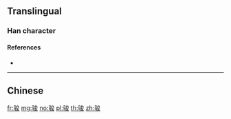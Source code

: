 {{character info/new}}
{{also|駿}}
==Translingual==

===Han character===
{{Han char|rn=187|rad=马|as=07|sn=10|four=|canj=NMICE|ids=⿰马夋}}

====References====
* {{Han ref|kx=1447.241|hdz=74559.070|uh=9A8F|ud=39567}}

----

==Chinese==
{{zh-see|駿}}

[[fr:骏]]
[[mg:骏]]
[[no:骏]]
[[pl:骏]]
[[th:骏]]
[[zh:骏]]